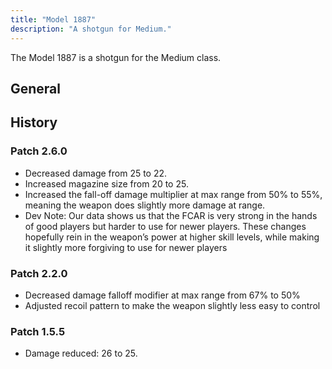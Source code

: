 ```yaml
---
title: "Model 1887"
description: "A shotgun for Medium."
---
```


The Model 1887 is a shotgun for the Medium class.

## General


<WeaponTable />

## History

### Patch 2.6.0

- Decreased damage from 25 to 22.
- Increased magazine size from 20 to 25.
- Increased the fall-off damage multiplier at max range from 50% to 55%, meaning the weapon does slightly more damage at range.
- Dev Note: Our data shows us that the FCAR is very strong in the hands of good players but harder to use for newer players. These changes hopefully rein in the weapon’s power at higher skill levels, while making it slightly more forgiving to use for newer players

### Patch 2.2.0

- Decreased damage falloff modifier at max range from 67% to 50%
- Adjusted recoil pattern to make the weapon slightly less easy to control

### Patch 1.5.5

- Damage reduced: 26 to 25.

